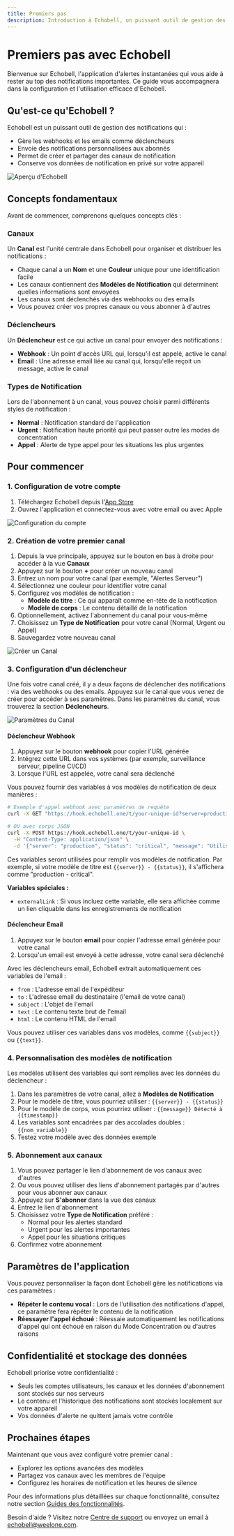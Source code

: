 ```yaml
---
title: Premiers pas
description: Introduction à Echobell, un puissant outil de gestion des notifications
---
```


# Premiers pas avec Echobell

Bienvenue sur Echobell, l'application d'alertes instantanées qui vous aide à rester au top des notifications importantes. Ce guide vous accompagnera dans la configuration et l'utilisation efficace d'Echobell.

## Qu'est-ce qu'Echobell ?

Echobell est un puissant outil de gestion des notifications qui :

- Gère les webhooks et les emails comme déclencheurs
- Envoie des notifications personnalisées aux abonnés
- Permet de créer et partager des canaux de notification
- Conserve vos données de notification en privé sur votre appareil

![Aperçu d'Echobell](/images/docs/screenshot-overview.en.png)

## Concepts fondamentaux

Avant de commencer, comprenons quelques concepts clés :

### Canaux

Un **Canal** est l'unité centrale dans Echobell pour organiser et distribuer les notifications :

- Chaque canal a un **Nom** et une **Couleur** unique pour une identification facile
- Les canaux contiennent des **Modèles de Notification** qui déterminent quelles informations sont envoyées
- Les canaux sont déclenchés via des webhooks ou des emails
- Vous pouvez créer vos propres canaux ou vous abonner à d'autres

### Déclencheurs

Un **Déclencheur** est ce qui active un canal pour envoyer des notifications :

- **Webhook** : Un point d'accès URL qui, lorsqu'il est appelé, active le canal
- **Email** : Une adresse email liée au canal qui, lorsqu'elle reçoit un message, active le canal

### Types de Notification

Lors de l'abonnement à un canal, vous pouvez choisir parmi différents styles de notification :

- **Normal** : Notification standard de l'application
- **Urgent** : Notification haute priorité qui peut passer outre les modes de concentration
- **Appel** : Alerte de type appel pour les situations les plus urgentes

## Pour commencer

### 1. Configuration de votre compte

1. Téléchargez Echobell depuis l'[App Store](https://apps.apple.com/app/id6743597198)
2. Ouvrez l'application et connectez-vous avec votre email ou avec Apple

![Configuration du compte](/images/docs/screenshot-sign-in.en.png)

### 2. Création de votre premier canal

1. Depuis la vue principale, appuyez sur le bouton en bas à droite pour accéder à la vue **Canaux**
2. Appuyez sur le bouton **+** pour créer un nouveau canal
3. Entrez un nom pour votre canal (par exemple, "Alertes Serveur")
4. Sélectionnez une couleur pour identifier votre canal
5. Configurez vos modèles de notification :
   - **Modèle de titre** : Ce qui apparaît comme en-tête de la notification
   - **Modèle de corps** : Le contenu détaillé de la notification
6. Optionnellement, activez l'abonnement du canal pour vous-même
7. Choisissez un **Type de Notification** pour votre canal (Normal, Urgent ou Appel)
8. Sauvegardez votre nouveau canal

![Créer un Canal](/images/docs/screenshot-create-channel.en.png)

### 3. Configuration d'un déclencheur

Une fois votre canal créé, il y a deux façons de déclencher des notifications : via des webhooks ou des emails. Appuyez sur le canal que vous venez de créer pour accéder à ses paramètres. Dans les paramètres du canal, vous trouverez la section **Déclencheurs**.

![Paramètres du Canal](/images/docs/screenshot-channel-settings.en.png)

#### Déclencheur Webhook

1. Appuyez sur le bouton **webhook** pour copier l'URL générée
2. Intégrez cette URL dans vos systèmes (par exemple, surveillance serveur, pipeline CI/CD)
3. Lorsque l'URL est appelée, votre canal sera déclenché

Vous pouvez fournir des variables à vos modèles de notification de deux manières :

```bash
# Exemple d'appel webhook avec paramètres de requête
curl -X GET "https://hook.echobell.one/t/your-unique-id?server=production&status=critical&message=Utilisation%20CPU%20à%2095%25"

# OU avec corps JSON
curl -X POST https://hook.echobell.one/t/your-unique-id \
  -H "Content-Type: application/json" \
  -d '{"server": "production", "status": "critical", "message": "Utilisation CPU à 95%"}'
```

Ces variables seront utilisées pour remplir vos modèles de notification. Par exemple, si votre modèle de titre est `{{server}} - {{status}}`, il s'affichera comme "production - critical".

**Variables spéciales :**

- `externalLink` : Si vous incluez cette variable, elle sera affichée comme un lien cliquable dans les enregistrements de notification

#### Déclencheur Email

1. Appuyez sur le bouton **email** pour copier l'adresse email générée pour votre canal
2. Lorsqu'un email est envoyé à cette adresse, votre canal sera déclenché

Avec les déclencheurs email, Echobell extrait automatiquement ces variables de l'email :

- `from` : L'adresse email de l'expéditeur
- `to` : L'adresse email du destinataire (l'email de votre canal)
- `subject` : L'objet de l'email
- `text` : Le contenu texte brut de l'email
- `html` : Le contenu HTML de l'email

Vous pouvez utiliser ces variables dans vos modèles, comme `{{subject}}` ou `{{text}}`.

### 4. Personnalisation des modèles de notification

Les modèles utilisent des variables qui sont remplies avec les données du déclencheur :

1. Dans les paramètres de votre canal, allez à **Modèles de Notification**
2. Pour le modèle de titre, vous pourriez utiliser : `{{server}} - {{status}}`
3. Pour le modèle de corps, vous pourriez utiliser : `{{message}} Détecté à {{timestamp}}`
4. Les variables sont encadrées par des accolades doubles : `{{nom_variable}}`
5. Testez votre modèle avec des données exemple

### 5. Abonnement aux canaux

1. Vous pouvez partager le lien d'abonnement de vos canaux avec d'autres
2. Ou vous pouvez utiliser des liens d'abonnement partagés par d'autres pour vous abonner aux canaux
3. Appuyez sur **S'abonner** dans la vue des canaux
4. Entrez le lien d'abonnement
5. Choisissez votre **Type de Notification** préféré :
   - Normal pour les alertes standard
   - Urgent pour les alertes importantes
   - Appel pour les situations critiques
6. Confirmez votre abonnement

## Paramètres de l'application

Vous pouvez personnaliser la façon dont Echobell gère les notifications via ces paramètres :

- **Répéter le contenu vocal** : Lors de l'utilisation des notifications d'appel, ce paramètre fera répéter le contenu de la notification
- **Réessayer l'appel échoué** : Réessaie automatiquement les notifications d'appel qui ont échoué en raison du Mode Concentration ou d'autres raisons

## Confidentialité et stockage des données

Echobell priorise votre confidentialité :

- Seuls les comptes utilisateurs, les canaux et les données d'abonnement sont stockés sur nos serveurs
- Le contenu et l'historique des notifications sont stockés localement sur votre appareil
- Vos données d'alerte ne quittent jamais votre contrôle

## Prochaines étapes

Maintenant que vous avez configuré votre premier canal :

- Explorez les options avancées des modèles
- Partagez vos canaux avec les membres de l'équipe
- Configurez les horaires de notification et les heures de silence

Pour des informations plus détaillées sur chaque fonctionnalité, consultez notre section [Guides des fonctionnalités](/fr/docs/features).

Besoin d'aide ? Visitez notre [Centre de support](/fr/docs/support) ou envoyez un email à echobell@weelone.com.
